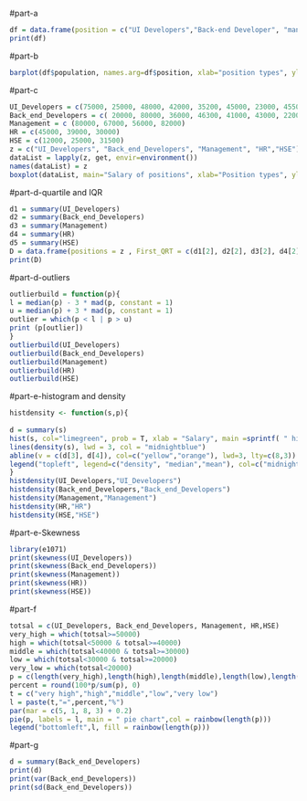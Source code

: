 #part-a
```r
df = data.frame(position = c("UI Developers","Back-end Developer", "management", "HR","HSE"), population = c(8, 12, 4, 3, 3 ))
print(df)
```
#part-b
```r
barplot(df$population, names.arg=df$position, xlab="position types", ylab="population",col.lab = "darkblue",col.axis = "blue", main="distributions of employees", col.main="darkgreen", col ="maroon", cex.names = 0.8)
```
#part-c
```r
UI_Developers = c(75000, 25000, 48000, 42000, 35200, 45000, 23000, 45500)
Back_end_Developers = c( 20000, 80000, 36000, 46300, 41000, 43000, 22000 , 37000, 39000, 43500, 69000, 5000)
Management = c (80000, 67000, 56000, 82000)
HR = c(45000, 39000, 30000)
HSE = c(12000, 25000, 31500)
z = c("UI_Developers", "Back_end_Developers", "Management", "HR","HSE")
dataList = lapply(z, get, envir=environment())
names(dataList) = z
boxplot(dataList, main="Salary of positions", xlab="Position types", ylab="salary", col.lab = "darkblue", col.axis = "blue", col.main="darkgreen", col ="violet", cex.axis = 0.70)
```
#part-d-quartile and IQR
```r
d1 = summary(UI_Developers)
d2 = summary(Back_end_Developers)
d3 = summary(Management)
d4 = summary(HR)
d5 = summary(HSE)
D = data.frame(positions = z , First_QRT = c(d1[2], d2[2], d3[2], d4[2], d5[2]), Third_QRT = c(d1[5], d2[5], d3[5], d4[5], d5[5]), IQR = c(IQR(UI_Developers), IQR(Back_end_Developers), IQR(Management) , IQR(HR), IQR(HSE)))
print(D)
```
#part-d-outliers
```r
outlierbuild = function(p){
l = median(p) - 3 * mad(p, constant = 1)
u = median(p) + 3 * mad(p, constant = 1)
outlier = which(p < l | p > u)
print (p[outlier])
}
outlierbuild(UI_Developers)
outlierbuild(Back_end_Developers)
outlierbuild(Management)
outlierbuild(HR)
outlierbuild(HSE)
```
#part-e-histogram and density
```r
histdensity <- function(s,p){
  
d = summary(s)
hist(s, col="limegreen", prob = T, xlab = "Salary", main =sprintf( " histogram and the density graph of %s" , p), ylim = c(0, 2*max(max(unlist(density(s)["y"])))))
lines(density(s), lwd = 3, col = "midnightblue")
abline(v = c(d[3], d[4]), col=c("yellow","orange"), lwd=3, lty=c(8,3))
legend("topleft", legend=c("density", "median","mean"), col=c("midnightblue", "yellow", "orange"), lty=1:10, box.lty=3)
}
histdensity(UI_Developers,"UI_Developers")
histdensity(Back_end_Developers,"Back_end_Developers")
histdensity(Management,"Management")
histdensity(HR,"HR")
histdensity(HSE,"HSE")
```
#part-e-Skewness
```r
library(e1071)
print(skewness(UI_Developers))
print(skewness(Back_end_Developers))
print(skewness(Management))
print(skewness(HR))
print(skewness(HSE))
```
#part-f
```r
totsal = c(UI_Developers, Back_end_Developers, Management, HR,HSE)
very_high = which(totsal>=50000)
high = which(totsal<50000 & totsal>=40000)
middle = which(totsal<40000 & totsal>=30000)
low = which(totsal<30000 & totsal>=20000)
very_low = which(totsal<20000)
p = c(length(very_high),length(high),length(middle),length(low),length(very_low))
percent = round(100*p/sum(p), 0)
t = c("very high","high","middle","low","very low")
l = paste(t,"=",percent,"%")
par(mar = c(5, 1, 8, 3) + 0.2)
pie(p, labels = l, main = " pie chart",col = rainbow(length(p)))
legend("bottomleft",l, fill = rainbow(length(p)))
```
#part-g
```r
d = summary(Back_end_Developers)
print(d)
print(var(Back_end_Developers))
print(sd(Back_end_Developers))
```


